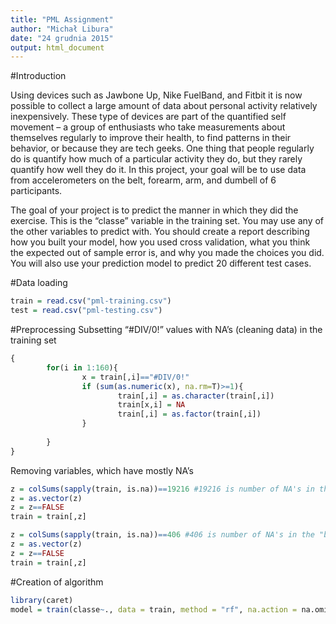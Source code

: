 ```yaml
---
title: "PML Assignment"
author: "Michał Libura"
date: "24 grudnia 2015"
output: html_document
---
```

#Introduction

Using devices such as Jawbone Up, Nike FuelBand, and Fitbit it is now possible to collect a large amount of data about personal activity relatively inexpensively. These type of devices are part of the quantified self movement – a group of enthusiasts who take measurements about themselves regularly to improve their health, to find patterns in their behavior, or because they are tech geeks. One thing that people regularly do is quantify how much of a particular activity they do, but they rarely quantify how well they do it. In this project, your goal will be to use data from accelerometers on the belt, forearm, arm, and dumbell of 6 participants. 

The goal of your project is to predict the manner in which they did the exercise. This is the "classe" variable in the training set. You may use any of the other variables to predict with. You should create a report describing how you built your model, how you used cross validation, what you think the expected out of sample error is, and why you made the choices you did. You will also use your prediction model to predict 20 different test cases. 

#Data loading
```r
train = read.csv("pml-training.csv")
test = read.csv("pml-testing.csv")
```

#Preprocessing
Subsetting "#DIV/0!" values with NA's (cleaning data) in the training set
```r
{
        for(i in 1:160){
                x = train[,i]=="#DIV/0!"
                if (sum(as.numeric(x), na.rm=T)>=1){
                        train[,i] = as.character(train[,i])
                        train[x,i] = NA
                        train[,i] = as.factor(train[,i])
                }
                
        }
}
```
Removing variables, which have mostly NA's
```r
z = colSums(sapply(train, is.na))==19216 #19216 is number of NA's in the "worst" variables
z = as.vector(z)
z = z==FALSE
train = train[,z]

z = colSums(sapply(train, is.na))==406 #406 is number of NA's in the "bad" variables
z = as.vector(z)
z = z==FALSE
train = train[,z]
```


#Creation of algorithm 
```r
library(caret)
model = train(classe~., data = train, method = "rf", na.action = na.omit)
```


